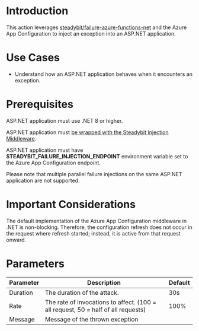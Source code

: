 # Introduction

This action leverages [steadybit/failure-azure-functions-net](https://github.com/steadybit/failure-azure-functions-net) and the Azure App Configuration to inject an exception into an ASP.NET application.

# Use Cases

- Understand how an ASP.NET application behaves when it encounters an exception.

# Prerequisites

ASP.NET application must use .NET 8 or higher.

ASP.NET application must [be wrapped with the Steadybit Injection Middleware](https://github.com/steadybit/failure-azure-functions-net).

ASP.NET application must have **STEADYBIT_FAILURE_INJECTION_ENDPOINT** environment variable set to the Azure App Configuration endpoint.

Please note that multiple parallel failure injections on the same ASP.NET application are not supported.

# Important Considerations

The default implementation of the Azure App Configuration middleware in .NET is non-blocking. Therefore, the configuration refresh
does not occur in the request where refresh started; instead, it is active from that request onward.

# Parameters

| Parameter | Description                                                                       | Default |
| --------- | --------------------------------------------------------------------------------- | ------- |
| Duration  | The duration of the attack.                                                       | 30s     |
| Rate      | The rate of invocations to affect. (100 = all request, 50 = half of all requests) | 100%    |
| Message   | Message of the thrown exception                                                   |         |

